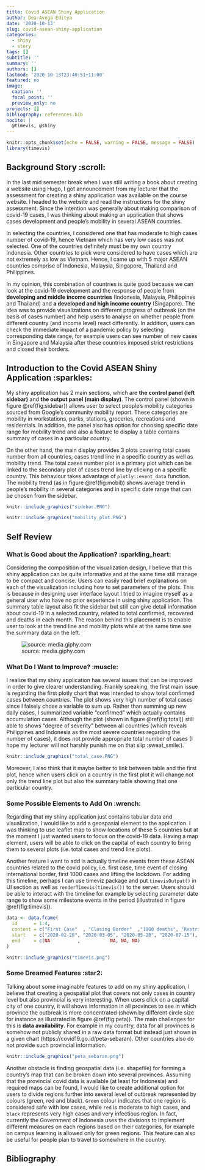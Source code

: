 ```yaml
---
title: Covid ASEAN Shiny Application
author: Dea Avega Editya
date: '2020-10-13'
slug: covid-asean-shiny-application
categories:
  - shiny
  - story
tags: []
subtitle: ''
summary: ''
authors: []
lastmod: '2020-10-13T23:40:51+11:00'
featured: no
image:
  caption: ''
  focal_point: ''
  preview_only: no
projects: []
bibliography: references.bib
nocite: |
  @timevis, @shiny
---
```

```r
knitr::opts_chunk$set(echo = FALSE, warning = FALSE, message = FALSE)
library(timevis)
```


## Background Story :scroll:
In the last mid semester break when I was still writing a book about creating a website using Hugo, I got announcement from my lecturer that the assessment for creating a shiny application was available on the course website. I headed to the website and read the instructions for the shiny assessment. Since the intention was generally about making comparison of covid-19 cases, I was thinking about making an application that shows cases development and people's mobility in several ASEAN countries.  

In selecting the countries, I considered one that has moderate to high cases number of covid-19, hence Vietnam which has very low cases was not selected. One of the countries definitely must be my own country Indonesia. Other countries to pick were considered to have cases which are not extremely as low as Vietnam. Hence, I came up with 5 major ASEAN countries comprise of Indonesia, Malaysia, Singapore, Thailand and Philippines. 

In my opinion, this combination of countries is quite good because we can look at the covid-19 development and the response of people from **developing and middle income countries** (Indonesia, Malaysia, Philippines and Thailand) and **a developed and high income country** (Singapore). The idea was to provide visualizations on different progress of outbreak (on the basis of cases number) and help users to analyse on whether people from different country (and income level) react differently. In addition, users can check the immediate impact of a pandemic policy by selecting corresponding date range, for example users can see number of new cases in Singapore and Malaysia after these countries imposed strict restrictions and closed their borders.

## Introduction to the Covid ASEAN Shiny Application :sparkles:
My shiny application has 2 main sections, which are **the control panel (left sidebar)** and **the output panel (main display)**. The control panel (shown in figure \@ref(fig:sidebar)) allows user to select people's mobility categories sourced from Google's community mobility report. These categories are mobility in workstations, parks, stations, groceries, recreations and residentials. In addition, the panel also has option for choosing specific date range for mobility trend and also a feature to display a table contains summary of cases in a particular country.  

On the other hand, the main display provides 3 plots covering total cases number from all countries, cases trend line in a specific country as well as mobility trend. The total cases number plot is a primary plot which can be linked to the secondary plot of cases trend line by clicking on a specific country. This behaviour takes advantage of ```plotly::event_data``` function. The mobility trend (as in figure \@ref(fig:mobil)) shows average trend in people's mobility in several categories and in specific date range that can be chosen from the sidebar.  

```r
knitr::include_graphics("sidebar.PNG")  
```
  

```r
knitr::include_graphics("mobility_plot.PNG")
```

## Self Review
### What is Good about the Application? :sparkling_heart:
Considering the composition of the visualization design, I believe that this shiny application can be quite informative and at the same time still manage to be compact and concise. Users can easily read brief explanations on each of the visualization including how to set parameters of the plots. This is because in designing user interface layout I tried to imagine myself as a general user who have no prior experience in using shiny application. The summary table layout also fit the sidebar but still can give detail information about covid-19 in a selected country, related to total confirmed, recovered and deaths in each month. The reason behind this placement is to enable user to look at the trend line and mobility plots while at the same time see the summary data on the left.  

![source: media.giphy.com](https://media.giphy.com/media/d2VNBUe0BhUGYqpa/giphy.gif)  

### What Do I Want to Improve? :muscle:
I realize that my shiny application has several issues that can be improved in order to give clearer understanding. Frankly speaking, the first main issue is regarding the first plotly chart that was intended to show total confirmed cases between countries. The plot shows very high number of total cases since I falsely chose a variable to sum up. Rather than summing up new daily cases, I summarized variable "confirmed" which actually contains accumulation cases. Although the plot (shown in figure \@ref(fig:total)) still able to shows "degree of severity" between all countries (which reveals Philippines and Indonesia as the most severe countries regarding the number of cases), it does not provide appropriate total number of cases (I hope my lecturer will not harshly punish me on that slip :sweat_smile:). 

```r
knitr::include_graphics("total_case.PNG")
```

Moreover, I also think that it maybe better to link between table and the first plot, hence when users click on a country in the first plot it will change not only the trend line plot but also the summary table showing that one particular country.

### Some Possible Elements to Add On :wrench:
Regarding that my shiny application just contains tabular data and visualization, I would like to add a geospasial element to the application. I was thinking to use leaflet map to show locations of these 5 countries but at the moment I just wanted users to focus on the covid-19 data. Having a map element, users will be able to click on the capital of each country to bring them to several plots (i.e. total cases and trend line plots). 

Another feature I want to add is actually timeline events from these ASEAN countries related to the covid policy, i.e. first case, time event of closing international border,  first 1000 cases and lifting the lockdown. For adding this timeline, perhaps I can use timeviz package and put  ```timevisOutput()``` in UI section as well as ```renderTimevis(timevis())``` to the server. Users should be able to interact with the timeline for example by selecting parameter date range to show some milestone events in the period (illustrated in figure \@ref(fig:timevis)). 

```r

data <- data.frame(
  id      = 1:4,
  content = c("First Case"  , "Closing Border"  ,"1000 deaths", "Restriction Lifted"),
  start   = c("2020-02-28", "2020-03-05", "2020-05-20", "2020-07-15"),
  end     = c(NA          ,           NA, NA, NA)
)

knitr::include_graphics("timevis.png")
```


### Some Dreamed Features :star2:
Talking about some imaginable features to add on my shiny application, I believe that creating a geospatial plot that covers not only cases in country level but also provincial is very interesting. When users click on a capital city of one country, it will shows information in all provinces to see in which province the outbreak is more concentrated (shown by different circle size for instance as illustrated in figure \@ref(fig:peta)). The main challenges for this is **data availability**. For example in my country, data for all provinces is somehow not publicly shared in a raw data format but instead just shown in a given chart (https://covid19.go.id/peta-sebaran). Other countries also do not provide such provincial information.

```r
knitr::include_graphics("peta_sebaran.png")
```

Another obstacle is finding geospatial data (i.e. shapefile) for forming a country's map that can be broken down into several provinces. Assuming that the provincial covid data is available (at least for Indonesia) and required maps can be found, I would like to create additional option for users to divide regions further into several level of outbreak represented by colours (green, red and black). ```Green``` colour indicates that one region is considered safe with low cases, while ```red``` is moderate to high cases, and ```black``` represents very high cases and very infectious region. In fact, currently the Government of Indonesia uses the divisions to implement different measures on each regions based on their categories, for example on campus learning is allowed only for green regions. This feature can also be useful for people plan to travel to somewhere in the country.   

## Bibliography

